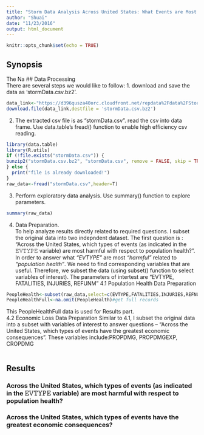 ```yaml
---
title: "Storm Data Analysis Across United States: What Events are Most Harmful for Population Health and Econmic Losses? "
author: "Shuai"
date: "11/23/2016"
output: html_document
---
```

```r
knitr::opts_chunk$set(echo = TRUE)
```

## Synopsis
The Na
## Data Processing  
There are several steps we would like to follow:
1.  download and save the data as 'stormData.csv.bz2'.
```r
data_link<-"https://d396qusza40orc.cloudfront.net/repdata%2Fdata%2FStormData.csv.bz2"
download.file(data_link,destfile = 'stormData.csv.bz2')
```
2.  The extracted csv file is as "stormData.csv". read the csv into data frame. Use data.table's fread() function to enable high efficiency csv reading.
```r
library(data.table)
library(R.utils)
if (!file.exists("stormData.csv")) {
bunzip2("stormData.csv.bz2", "stormData.csv", remove = FALSE, skip = TRUE)
} else {
  print("file is already downloaded!")
}
raw_data<-fread("stormData.csv",header=T)
```
3.  Perform exploratory data analysis. Use summary() function to explore parameters.
```r
summary(raw_data)
```
4.  Data Preparation.  
  To help analyze results directly related to required questions. I subset the original data into two indepndent dataset. The first question is : "Across the United States, which types of events (as indicated in the 𝙴𝚅𝚃𝚈𝙿𝙴 variable) are most harmful with respect to population health?". In order to answer what *"EVTYPE"* are most *"harmful"* related to *"population health"*. We need to find corresponding variables that are useful. Therefore, we subset the data (using subset() function to select variables of interest). The parameters of intertest are "EVTYPE, FATALITIES, INJURIES, REFUNM"
  4.1 Population Health Data Preparation
```r
PeopleHealth<-subset(raw_data,select=c(EVTYPE,FATALITIES,INJURIES,REFNUM))
PeopleHealthFull<-na.omit(PeopleHealth)#get full records
```
This PeopleHealthFull data is used for Results part.  
  4.2 Economic Loss Data Preparation
  Similar to 4.1, I subset the original data into a subset with variables of interest to answer questions -- "Across the United States, which types of events have the greatest economic consequences". These variables include:PROPDMG, PROPDMGEXP, CROPDMG
```r

```
## Results  

### Across the United States, which types of events (as indicated in the 𝙴𝚅𝚃𝚈𝙿𝙴 variable) are most harmful with respect to population health?  

### Across the United States, which types of events have the greatest economic consequences?
